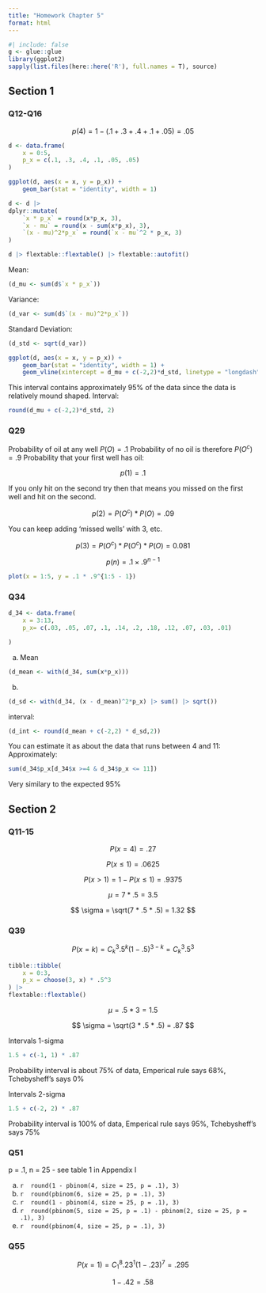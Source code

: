 ```yaml
---
title: "Homework Chapter 5"
format: html
---
```


```r
#| include: false
g <- glue::glue
library(ggplot2)
sapply(list.files(here::here('R'), full.names = T), source)
```

## Section 1

### Q12-Q16

$$
p(4) = 1 - (.1 + .3 + .4 + .1 + .05) = .05
$$



```r
d <- data.frame(
    x = 0:5,
    p_x = c(.1, .3, .4, .1, .05, .05)
)

ggplot(d, aes(x = x, y = p_x)) + 
    geom_bar(stat = "identity", width = 1)
```


```r
d <- d |> 
dplyr::mutate(
    `x * p_x` = round(x*p_x, 3),
    `x - mu` = round(x - sum(x*p_x), 3),
    `(x - mu)^2*p_x` = round(`x - mu`^2 * p_x, 3)
)

d |> flextable::flextable() |> flextable::autofit()

```

Mean:

```r
(d_mu <- sum(d$`x * p_x`))
```

Variance:

```r
(d_var <- sum(d$`(x - mu)^2*p_x`))
```


Standard Deviation:

```r
(d_std <- sqrt(d_var))
```


```r
ggplot(d, aes(x = x, y = p_x)) + 
    geom_bar(stat = "identity", width = 1) +
    geom_vline(xintercept = d_mu + c(-2,2)*d_std, linetype = "longdash")


```

This interval contains approximately 95% of the data since the data is relatively mound shaped. Interval:
```r
round(d_mu + c(-2,2)*d_std, 2)
```




### Q29


Probability of oil at any well $P(O) = .1$
Probability of no oil is therefore $P(O^c) = .9$
Probability that your first well has oil:

$$
p(1) = .1
$$

If you only hit on the second try then that means you missed on the first well and hit on the second. 

$$
p(2) = P(O^c) * P(O) = .09
$$

You can keep adding 'missed wells' with 3, etc.

$$
p(3) = P(O^c) * P(O^c) * P(O) = 0.081
$$


$$
p(n) = .1 \times .9^{n - 1}
$$


```r
plot(x = 1:5, y = .1 * .9^{1:5 - 1})
```


### Q34

```r
d_34 <- data.frame(
    x = 3:13,
    p_x= c(.03, .05, .07, .1, .14, .2, .18, .12, .07, .03, .01)

)
```

a. Mean
```r
(d_mean <- with(d_34, sum(x*p_x)))
```

b.

```r
(d_sd <- with(d_34, (x - d_mean)^2*p_x) |> sum() |> sqrt())
```


interval:

```r
(d_int <- round(d_mean + c(-2,2) * d_sd,2))
```

You can estimate it as about the data that runs between 4 and 11:
Approximately:
```r
sum(d_34$p_x[d_34$x >=4 & d_34$p_x <= 11])
```

Very similary to the expected 95%

## Section 2

### Q11-15

$$
P(x = 4) = .27
$$

$$
P(x \le 1) =  .0625
$$

$$
P(x \gt 1) = 1 - P(x \le 1) = .9375
$$

$$
\mu = 7*.5 = 3.5
$$

$$
\sigma = \sqrt(7 * .5 * .5) = 1.32
$$

### Q39


$$
P(x = k) = C^3_k .5^k (1 - .5)^{3 -k} = C^3_k .5^3
$$

```r
tibble::tibble(
    x = 0:3,
    p_x = choose(3, x) * .5^3
) |> 
flextable::flextable()

```

$$
\mu = .5 *3 = 1.5
$$

$$
\sigma = \sqrt(3 * .5 * .5) = .87
$$


Intervals 1-sigma

```r
1.5 + c(-1, 1) * .87
```

Probability interval is about 75% of data, Emperical rule says 68%, Tchebysheff's says 0%


Intervals 2-sigma
```r
1.5 + c(-2, 2) * .87
```

Probability interval is 100% of data, Emperical rule says 95%, Tchebysheff's says 75%

### Q51

p = .1, n = 25 - see table 1 in Appendix I

a. `r  round(1 - pbinom(4, size = 25, p = .1), 3)`
b. `r  round(pbinom(6, size = 25, p = .1), 3)`
c. `r  round(1 - pbinom(4, size = 25, p = .1), 3)`
d. `r  round(pbinom(5, size = 25, p = .1) - pbinom(2, size = 25, p = .1), 3)`
e. `r  round(pbinom(4, size = 25, p = .1), 3)`

### Q55

$$
P(x = 1) = C^8_1 .23^1 (1 - .23)^{7} = .295
$$

$$
1 - .42 = .58
$$